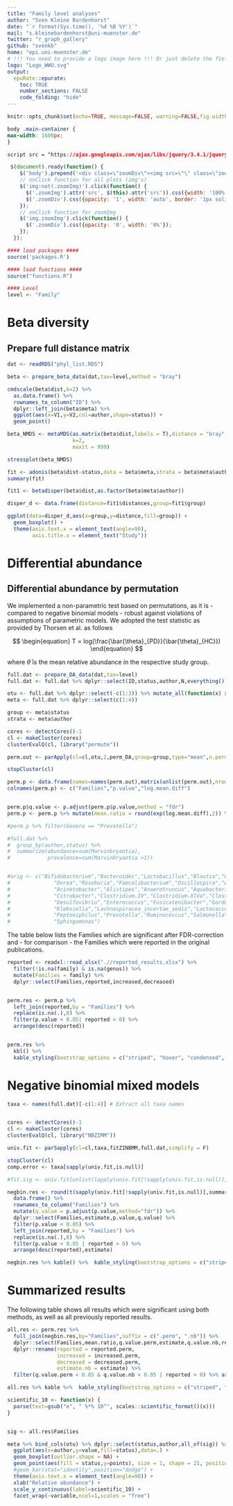 ```yaml
---
title: "Family level analyses"
author: "Sven Kleine Bardenhorst"
date: "`r format(Sys.time(), '%d %B %Y')`"
mail: "s.kleinebardenhorst@uni-muenster.de"
twitter: "r_graph_gallery"
github: "svenkb"
home: "epi.uni-muenster.de"
# !!! You need to provide a logo image here !!! Or just delete the field for no logo
logo: "Logo_WWU.svg"
output:
  epuRate::epurate:
    toc: TRUE
    number_sections: FALSE
    code_folding: "hide"
---
```



```r
knitr::opts_chunk$set(echo=TRUE, message=FALSE, warning=FALSE,fig.width = 12)
```

```css
body .main-container {
max-width: 1600px;
}
```



```css
script src = "https://ajax.googleapis.com/ajax/libs/jquery/3.4.1/jquery.min.js"
```

```js
 $(document).ready(function() {
    $('body').prepend('<div class=\"zoomDiv\"><img src=\"\" class=\"zoomImg\"></div>');
    // onClick function for all plots (img's)
    $('img:not(.zoomImg)').click(function() {
      $('.zoomImg').attr('src', $(this).attr('src')).css({width: '100%'});
      $('.zoomDiv').css({opacity: '1', width: 'auto', border: '1px solid white', borderRadius: '5px', position: 'fixed', top: '50%', left: '50%', marginRight: '-50%', transform: 'translate(-50%, -50%)', boxShadow: '0px 0px 50px #888888', zIndex: '50', overflow: 'auto', maxHeight: '100%'});
    });
    // onClick function for zoomImg
    $('img.zoomImg').click(function() {
      $('.zoomDiv').css({opacity: '0', width: '0%'}); 
    });
  });
```

```r
#### load packages ####
source('packages.R')

#### load functions ####
source("functions.R")

#### Level
level <- "Family"
```

# Beta diversity 

## Prepare full distance matrix

```r
dat <- readRDS("phyl_list.RDS")

beta <- prepare_beta_data(dat,tax=level,method = "bray")
```

```r
cmdscale(beta$dist,k=2) %>%
  as.data.frame() %>%
  rownames_to_column("ID") %>%
  dplyr::left_join(beta$meta) %>%
  ggplot(aes(x=V1,y=V2,col=author,shape=status)) +
  geom_point()

```



```r
beta_NMDS <- metaMDS(as.matrix(beta$dist,labels = T),distance = "bray",
                     k=2,
                     maxit = 999)
```

```r
stressplot(beta_NMDS)
```


```r
fit <- adonis(beta$dist~status,data = beta$meta,strata = beta$meta$author,permutations = 9999)
summary(fit)
```

```r
fit1 <- betadisper(beta$dist,as.factor(beta$meta$author))

disper_d <- data.frame(distance=fit1$distances,group=fit1$group)

ggplot(data=disper_d,aes(x=group,y=distance,fill=group)) +
  geom_boxplot() +
  theme(axis.text.x = element_text(angle=90),
        axis.title.x = element_text("Study"))


```

# Differential abundance

## Differential abundance by permutation

We implemented a non-parametric test based on permutations, as it is - compared to negative binomial models - robust against violations of assumptions of parametric models. We adopted the test statistic as provided by Thorsen et al. as follows

$$
\begin{equation}
T = log(\frac{\bar{\theta}_{PD}}{\bar{\theta}_{HC}})
\end{equation}
$$

where $\bar{\theta}$ is the mean relative abundance in the respective study group.

```r
full.dat <- prepare_DA_data(dat,tax=level)
full.dat <- full.dat %>% dplyr::select(ID,status,author,N,everything())
```


```r
otu <- full.dat %>% dplyr::select(-c(1:3)) %>% mutate_all(function(x) x/.$N) %>% dplyr::select(-N)
meta <- full.dat %>% dplyr::select(c(1:4))

group <- meta$status
strata <- meta$author

cores <- detectCores()-1
cl <- makeCluster(cores)
clusterEvalQ(cl, library("permute"))

perm.out <- parApply(cl=cl,otu,2,perm_DA,group=group,type="mean",n.perm=9999,strata=strata,plot=F)

stopCluster(cl)

perm.p <- data.frame(names=names(perm.out),matrix(unlist(perm.out),nrow=length(perm.out),byrow=T))
colnames(perm.p) <- c("Families","p.value","log.mean.diff")


perm.p$q.value <- p.adjust(perm.p$p.value,method = "fdr")
perm.p <- perm.p %>% mutate(mean.ratio = round(exp(log.mean.diff),2)) %>% arrange(q.value)

#perm.p %>% filter(Genera == "Prevotella")

#full.dat %>%
#  group_by(author,status) %>%
#  summarize(abundance=sum(Marvinbryantia),
#            prevalence=sum(Marvinbryantia >1))


#orig <- c("Bifidobacterium","Bacteroides","Lactobacillus","Blautia","Coprococcus",
#              "Dorea","Roseburia","Faecalibacterium","Oscillospira","Akkermansia",
#              "Acinetobacter","Alistipes","Anaerotruncus","Aquabacterium","Butyricicoccus",
#              "Citrobacter","Clostridium.IV","Clostridium.XlVa","Clostridium.XlVb","Clostridium.XVIII",
#              "Desulfovibrio","Enterococcus","Fusicatenibacter","Gordonibacter","Holdemania",
#              "Klebsiella","Lachnospiracea_incertae_sedis","Lactococcus","Parabacteroides","Paraprevotella",
#              "Peptoniphilus","Prevotella","Ruminococcus","Salmonella","Sediminibacterium","Shigella",
#              "Sphingomonas")
```



The table below lists the Families which are significant after FDR-correction  and - for comparison - the Families which were reported in the original publications.

```r
reported <- readxl::read_xlsx(".//reported_results.xlsx") %>%
  filter(!is.na(family) & is.na(genus)) %>%
  mutate(Families = family) %>%
  dplyr::select(Families,reported,increased,decreased)


perm.res <- perm.p %>%
  left_join(reported,by = "Families") %>%
  replace(is.na(.),0) %>%
  filter(p.value < 0.05| reported > 0) %>%
  arrange(desc(reported))


perm.res %>%
  kbl() %>%
  kable_styling(bootstrap_options = c("striped", "hover", "condensed", "responsive"))


```

# Negative binomial mixed models

```r
taxa <- names(full.dat)[-c(1:4)] # Extract all taxa names


cores <- detectCores()-1
cl <- makeCluster(cores)
clusterEvalQ(cl, library("NBZIMM"))

univ.fit <- parSapply(cl=cl,taxa,fitZINBMM,full.dat,simplify = F)

stopCluster(cl)
comp.error <- taxa[sapply(univ.fit,is.null)]

#fit.sig <- univ.fit[unlist(lapply(univ.fit[!sapply(univ.fit,is.null)],is.sig))]

negbin.res <- round(t(sapply(univ.fit[!sapply(univ.fit,is.null)],summarize_univariate)),5) %>%
  data.frame() %>%
  rownames_to_column("Families") %>%
  mutate(q.value = p.adjust(p.value,method="fdr")) %>%
  dplyr::select(Families,estimate,p.value,q.value) %>%
  filter(p.value < 0.05) %>%
  left_join(reported,by = "Families") %>%
  replace(is.na(.),0) %>%
  filter(p.value < 0.05 | reported > 0) %>%
  arrange(desc(reported),estimate)

negbin.res %>% kable() %>%  kable_styling(bootstrap_options = c("striped", "hover", "condensed", "responsive"))
```

# Summarized results

The following table shows all results which were significant using both methods, as well as all previously reported results.
```r
all.res <- perm.res %>%
  full_join(negbin.res,by="Families",suffix = c(".perm", ".nb")) %>%
  dplyr::select(Families,mean.ratio,q.value.perm,estimate,q.value.nb,reported.perm,increased.perm,decreased.perm) %>%
  dplyr::rename(reported = reported.perm,
                increased = increased.perm,
                decreased = decreased.perm,
                estimate.nb = estimate) %>%
  filter(q.value.perm < 0.05 & q.value.nb < 0.05 | reported > 0) %>% arrange(desc(reported))

all.res %>% kable %>%  kable_styling(bootstrap_options = c("striped", "hover", "condensed", "responsive"))
```


```r
scientific_10 <- function(x) {
  parse(text=gsub("e", " %*% 10^", scales::scientific_format()(x)))
}


sig <- all.res$Families

meta %>% bind_cols(otu) %>% dplyr::select(status,author,all_of(sig)) %>% melt %>% mutate(points=ifelse(value==0,NA,value)) %>%#  group_by(author,status,variable) %>% summarize_all(mean) %>%
  ggplot(aes(x=author,y=value,fill=status),data=.) +
  geom_boxplot(outlier.shape = NA) +
  geom_point(aes(fill = status,y=points), size = 1, shape = 21, position = position_jitterdodge()) +
  #geom_bar(stat="identity",position="dodge") +
  theme(axis.text.x = element_text(angle=90)) +
  xlab("Relative abundance") +
  scale_y_continuous(label=scientific_10) +
  facet_wrap(~variable,ncol=1,scales = "free") 

```